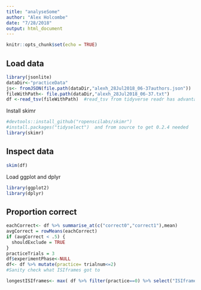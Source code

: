 ```yaml
---
title: "analyseSome"
author: "Alex Holcombe"
date: "7/28/2018"
output: html_document
---
```


```r
knitr::opts_chunk$set(echo = TRUE)
```

## Load data

```r
library(jsonlite)
dataDir<-"practiceData"
js<- fromJSON(file.path(dataDir,"alexh_28Jul2018_06-37authors.json"))
fileWithPath<- file.path(dataDir,"alexh_28Jul2018_06-37.txt")
df <-read_tsv(fileWithPath)  #read_tsv from tidyverse readr has advantage of not having padding spaces

```

Install skimr
```r
#devtools::install_github("ropenscilabs/skimr")
#install.packages("tidyselect")  and from source to get 0.2.4 needed
library(skimr)
```

## Inspect data
```r
skim(df)
```

Load ggplot and dplyr
```r
library(ggplot2)
library(dplyr)
```

## Proportion correct

```r
eachCorrect<- df %>% summarise_at(c("correct0","correct1"),mean)
avgCorrect = rowMeans(eachCorrect)
if (avgCorrect < .5) {
  shouldExclude = TRUE
}
practiceTrials = 3
df$experimentPhase<-NULL
df<- df %>% mutate(practice= trialnum<=2)
#Sanity check what ISIframes got to

longestISIframes<- max( df %>% filter(practice==0) %>% select("ISIframes") )

```
